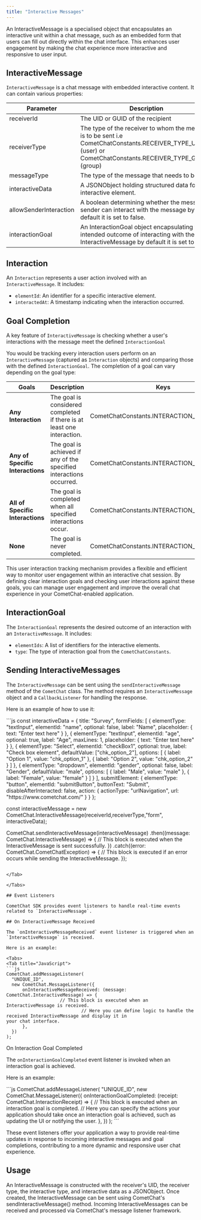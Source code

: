 ```yaml
---
title: "Interactive Messages"
---
```




An InteractiveMessage is a specialised object that encapsulates an interactive unit within a chat message, such as an embedded form that users can fill out directly within the chat interface. This enhances user engagement by making the chat experience more interactive and responsive to user input.

## InteractiveMessage

`InteractiveMessage` is a chat message with embedded interactive content. It can contain various properties:

| Parameter              | Description                                                                                                                                                       | Required                  |
| ---------------------- | ----------------------------------------------------------------------------------------------------------------------------------------------------------------- | ------------------------- |
| receiverId             | The UID or GUID of the recipient                                                                                                                                  | Yes                       |
| receiverType           | The type of the receiver to whom the message is to be sent i.e CometChatConstants.RECEIVER\_TYPE\_USER (user) or CometChatConstants.RECEIVER\_TYPE\_GROUP (group) | Yes                       |
| messageType            | The type of the message that needs to be sent                                                                                                                     | Yes                       |
| interactiveData        | A JSONObject holding structured data for the interactive element.                                                                                                 | Yes                       |
| allowSenderInteraction | A boolean determining whether the message sender can interact with the message by default it is set to false.                                                     | Optional (Default: false) |
| interactionGoal        | An InteractionGoal object encapsulating the intended outcome of interacting with the InteractiveMessage by default it is set to none                              | Optional (Default: none)  |

## Interaction

An `Interaction` represents a user action involved with an `InteractiveMessage`. It includes:

* `elementId`: An identifier for a specific interactive element.
* `interactedAt`: A timestamp indicating when the interaction occurred.

## Goal Completion

A key feature of `InteractiveMessage` is checking whether a user's interactions with the message meet the defined `InteractionGoal`

You would be tracking every interaction users perform on an `InteractiveMessage` (captured as `Interaction` objects) and comparing those with the defined `InteractionGoal`. The completion of a goal can vary depending on the goal type:

| Goals                            | Description                                                            | Keys                                          |
| -------------------------------- | ---------------------------------------------------------------------- | --------------------------------------------- |
| **Any Interaction**              | The goal is considered completed if there is at least one interaction. | CometChatConstants.INTERACTION\_TYPE\_ANY     |
| **Any of Specific Interactions** | The goal is achieved if any of the specified interactions occurred.    | CometChatConstants.INTERACTION\_TYPE\_ANY\_OF |
| **All of Specific Interactions** | The goal is completed when all specified interactions occur.           | CometChatConstants.INTERACTION\_TYPE\_ALL\_OF |
| **None**                         | The goal is never completed.                                           | CometChatConstants.INTERACTION\_TYPE\_NONE    |

This user interaction tracking mechanism provides a flexible and efficient way to monitor user engagement within an interactive chat session. By defining clear interaction goals and checking user interactions against these goals, you can manage user engagement and improve the overall chat experience in your CometChat-enabled application.

## InteractionGoal

The `InteractionGoal` represents the desired outcome of an interaction with an `InteractiveMessage`. It includes:

* `elementIds`: A list of identifiers for the interactive elements.
* `type`: The type of interaction goal from the `CometChatConstants`.

## Sending InteractiveMessages

The `InteractiveMessage` can be sent using the `sendInteractiveMessage` method of the `CometChat` class. The method requires an `InteractiveMessage` object and a `CallbackListener` for handling the response.

Here is an example of how to use it:

<Tabs>
<Tab title="JavaScript">
```js
const interactiveData = {
title: "Survey",
formFields: [
  {
    elementType: "textInput",
    elementId: "name",
    optional: false,
    label: "Name",
    placeholder: {
      text: "Enter text here"
    }
  },
  {
    elementType: "textInput",
    elementId: "age",
    optional: true,
    label: "Age",
    maxLines: 1,
    placeholder: {
      text: "Enter text here"
    }
  },
  {
    elementType: "Select",
    elementId: "checkBox1",
    optional: true,
    label: "Check box element",
    defaultValue: ["chk_option_2"],
    options: [
      {
        label: "Option 1",
        value: "chk_option_1"
      },
      {
        label: "Option 2",
        value: "chk_option_2"
      }
    ]
  },
  {
    elementType: "dropdown",
    elementId: "gender",
    optional: false,
    label: "Gender",
    defaultValue: "male",
    options: [
      {
        label: "Male",
        value: "male"
      },
      {
        label: "Female",
        value: "female"
      }
    ]
  }
],
submitElement: {
  elementType: "button",
  elementId: "submitButton",
  buttonText: "Submit",
  disableAfterInteracted: false,
  action: {
    actionType: "urlNavigation",
    url: "https://www.cometchat.com/"
  }
}
};



const interactiveMessage = new CometChat.InteractiveMessage(receiverId,receiverType,"form", interactiveData);


CometChat.sendInteractiveMessage(interactiveMessage)
          .then((message: CometChat.InteractiveMessage) => {
             // This block is executed when the InteractiveMessage is sent successfully.
          })
          .catch((error: CometChat.CometChatException) => {
              // This block is executed if an error occurs while sending the InteractiveMessage.
          });
```

</Tab>

</Tabs>

## Event Listeners

CometChat SDK provides event listeners to handle real-time events related to `InteractiveMessage`.

## On InteractiveMessage Received

The `onInteractiveMessageReceived` event listener is triggered when an `InteractiveMessage` is received.

Here is an example:

<Tabs>
<Tab title="JavaScript">
```js
CometChat.addMessageListener(
  "UNIQUE_ID",
  new CometChat.MessageListener({
      onInteractiveMessageReceived: (message: CometChat.InteractiveMessage) => {
        			// This block is executed when an InteractiveMessage is received.
							// Here you can define logic to handle the received InteractiveMessage and display it in 										your chat interface.
      },
  })
);
```

</Tab>

</Tabs>

On Interaction Goal Completed

The `onInteractionGoalCompleted` event listener is invoked when an interaction goal is achieved.

Here is an example:

<Tabs>
<Tab title="JavaScript">
```js
CometChat.addMessageListener(
  "UNIQUE_ID",
  new CometChat.MessageListener({
      onInteractionGoalCompleted: (receipt: CometChat.InteractionReceipt) => {
          // This block is executed when an interaction goal is completed.
          // Here you can specify the actions your application should take once an interaction goal is 								achieved, such as updating the UI or notifying the user.
      },
  })
);
```

</Tab>

</Tabs>

These event listeners offer your application a way to provide real-time updates in response to incoming interactive messages and goal completions, contributing to a more dynamic and responsive user chat experience.

## Usage

An InteractiveMessage is constructed with the receiver's UID, the receiver type, the interactive type, and interactive data as a JSONObject. Once created, the InteractiveMessage can be sent using CometChat's sendInteractiveMessage() method. Incoming InteractiveMessages can be received and processed via CometChat's message listener framework.
